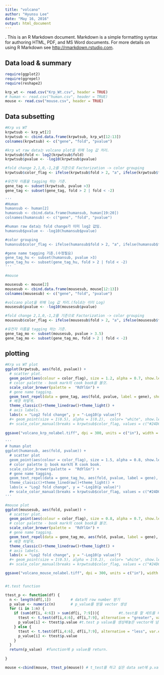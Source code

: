 ```yaml
---
title: "volcano"
author: "Hyunsu Lee"
date: "May 16, 2016"
output: html_document
---
```

.
This is an R Markdown document. Markdown is a simple formatting syntax for authoring HTML, PDF, and MS Word documents. For more details on using R Markdown see <http://rmarkdown.rstudio.com>.

## Data load & summary
```r
require(ggplot2)
require(ggrepel)
require(reshape2)

krp_wt <- read.csv("Krp_Wt.csv", header = TRUE)
# human <- read.csv("human.csv", header = TRUE)
mouse <- read.csv("mouse.csv", header = TRUE)
```

## Data subsetting
```r
#Krp vs WT
krpwtsub <- krp_wt[2]
krpwtsub <- cbind.data.frame(krpwtsub, krp_wt[12:13])
colnames(krpwtsub) <- c("gene", "fold", "pvalue")

#krp wt raw data는 volcano plot을 위해 log 값 처리.
krpwtsub$fold <- log2(krpwtsub$fold)
krpwtsub$pvalue <- -log10(krpwtsub$pvalue)

#fold change 2,1,0,-1,2를 기준으로 Factorization -> color grouping 
krpwtsub$color_flag <- ifelse(krpwtsub$fold > 2, "a", ifelse(krpwtsub$fold < -2, "f", ifelse(krpwtsub$fold > 1, "b", ifelse(krpwtsub$fold < -1, "e", ifelse(krpwtsub$fold > 0, "c", "d")))))

#유전자 이름을 tagging 하는 기준. 
gene_tag <- subset(krpwtsub, pvalue >3)
gene_tag <- subset(gene_tag, fold > 2 | fold < -2)

'''
#Human 
humansub <- human[2]
humansub <- cbind.data.frame(humansub, human[19:20])
colnames(humansub) <- c("gene", "fold", "pvalue")

#human raw data는 fold change가 이미 log2 값임.
humansub$pvalue <- -log10(humansub$pvalue)

#color grouping
humansub$color_flag <- ifelse(humansub$fold > 2, "a", ifelse(humansub$fold < -2, "f", ifelse(humansub$fold > 1, "b", ifelse(humansub$fold < -1, "e", ifelse(humansub$fold > 0, "c", "d")))))

#gene name tagging 기준.(수정필요)
gene_tag_hu <- subset(humansub, pvalue >3)
gene_tag_hu <- subset(gene_tag_hu, fold > 2 | fold < -2)
'''

#mouse

mousesub <- mouse[2]
mousesub <- cbind.data.frame(mousesub, mouse[12:13])
colnames(mousesub) <- c("gene", "fold", "pvalue")

#volcano plot을 위해 log 값 처리.(fold는 이미 Log)
mousesub$pvalue <- -log10(mousesub$pvalue)

#fold change 2,1,0,-1,2를 기준으로 Factorization -> color grouping 
mousesub$color_flag <- ifelse(mousesub$fold > 2, "a", ifelse(mousesub$fold < -2, "f", ifelse(mousesub$fold > 1, "b", ifelse(mousesub$fold < -1, "e", ifelse(mousesub$fold > 0, "c", "d")))))

#유전자 이름을 tagging 하는 기준. 
gene_tag_mo <- subset(mousesub, pvalue > 3.5)
gene_tag_mo <- subset(gene_tag_mo, fold > 2 | fold < -2)
```

## plotting
```r
#Krp vs WT plot
ggplot(krpwtsub, aes(fold, pvalue)) +
  # scatter plot.
  geom_point(aes(colour = color_flag), size = 1.2, alpha = 0.7, show.legend = FALSE) +
  # color palette - book mark의 cook book을 볼것.
  scale_color_brewer(palette =  "RdYlGn") +
  # gene name tagging. 
  geom_text_repel(data = gene_tag, aes(fold, pvalue, label = gene), show.legend = FALSE, colour = "black") +
  # 배경 하얗게.
  theme_classic()+theme_linedraw()+theme_light() +
  # axis labels.
  labs(x = "Log2 fold change", y = "-Log10(p value)") 
  #+ geom_point(size = I(0.5), alpha = I(0.2),  color= "white", show.legend = FALSE)
  #+ scale_color_manual(breaks = krpwtsub$color_flag, values = c("#24DC1F", "#8DFF54", "#A0BE1E","#F2CB20", "#CC401C", "#FF0A0C")) +
  
ggsave("volcano_krp_nolabel.tiff", dpi = 300, units = c("in"), width = 7, height = 5)

'''
# human plot
ggplot(humansub, aes(fold, pvalue)) +
  # scatter plot
  geom_point(aes(colour = color_flag), size = 1.5, alpha = 0.8, show.legend = FALSE) +
  # color palette 는 book mark의 R cook book.
  scale_color_brewer(palette =  "RdYlGn") +
  # gene name tagging. 
  geom_text_repel(data = gene_tag_hu, aes(fold, pvalue, label = gene), show.legend = FALSE, colour = "black") +
  theme_classic()+theme_linedraw()+theme_light() +
  labs(x = "Log2 fold change", y = "-Log10(p value)") 
  #+ scale_color_manual(breaks = krpwtsub$color_flag, values = c("#24DC1F", "#8DFF54", "#A0BE1E","#F2CB20", "#CC401C", "#FF0A0C")) +
'''

#mouse plot
ggplot(mousesub, aes(fold, pvalue)) +
  # scatter plot.
  geom_point(aes(colour = color_flag), size = 0.8, alpha = 0.7, show.legend = FALSE) +
  # color palette - book mark의 cook book을 볼것.
  scale_color_brewer(palette =  "RdYlGn") +
  # gene name tagging. 
  geom_text_repel(data = gene_tag_mo, aes(fold, pvalue, label = gene), show.legend = FALSE, colour = "black") +
  # 배경 하얗게.
  theme_classic()+theme_linedraw()+theme_light() +
  # axis labels.
  labs(x = "Log2 fold change", y = "-Log10(p value)") 
  #+ geom_point(size = I(0.5), alpha = I(0.2),  color= "white", show.legend = FALSE)
  #+ scale_color_manual(breaks = krpwtsub$color_flag, values = c("#24DC1F", "#8DFF54", "#A0BE1E","#F2CB20", "#CC401C", "#FF0A0C")) +

ggsave("volcano_mouse_nolabel.tiff", dpi = 300, units = c("in"), width = 7, height = 5)


#t.test function

ttest_p <- function(df) {
  n <- length(df[,1])         # data의 row number 받기
  p_value <- numeric(n)       # p_value를 받을 vector 생성
  for (i in 1:n) {
    if (sum(df[i, 4:6]) > sum(df[i, 7:9])){         #t.test를 할 세트를 비교, 여기선 4,5,6 column vs 7,8,9 column. one-tailed t.test를 위해 먼저 크기 비교.
      ttest <- t.test(df[i,4:6], df[i,7:9], alternative = "greater", var.equal = TRUE)
      p_value[i] <- ttest$p.value #t.test p value를 생성해놓은 vector에 넘김.
    } else {
      ttest <- t.test(df[i,4:6], df[i,7:9], alternative = "less", var.equal = TRUE)
      p_value[i] <- ttest$p.value
    }
  } 
  return(p_value)  #function에 p value를 return.
   
}

mouse <-cbind(mouse, ttest_p(mouse)) # t_test를 하고 싶은 data set에 p.value값 넣어주기.


```
